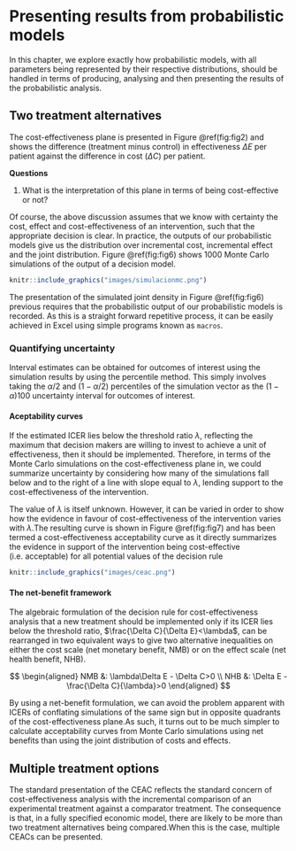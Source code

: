 
# Presenting results from probabilistic models {#results}

In this chapter, we  explore exactly how probabilistic models, with all parameters being represented by their respective distributions, should be handled in terms of producing, analysing and then presenting the results of
the probabilistic analysis.
 
## Two treatment alternatives

The cost-effectiveness plane  is presented in Figure \@ref(fig:fig2) and shows the difference (treatment minus control) in effectiveness $\Delta E$ per patient against the difference in cost ($\Delta C$) per patient. 

**Questions**

1. What is the interpretation of this plane in terms of being cost-effective or not?

Of course, the above discussion assumes that we know with certainty the cost, effect and cost-effectiveness of an intervention, such that the appropriate decision is clear. In practice, the outputs of our probabilistic models give us the distribution over incremental cost, incremental effect and the joint distribution. Figure \@ref(fig:fig6) shows 1000 Monte Carlo simulations of the output of a decision model.

```r
knitr::include_graphics("images/simulacionmc.png")
```

The presentation of the simulated joint density in Figure \@ref(fig:fig6) previous requires that the probabilistic output of our probabilistic models is recorded. As this is a straight forward repetitive process, it can be easily achieved in Excel using simple programs known as `macros`.

### Quantifying uncertainty

Interval estimates can be obtained for outcomes of interest using the simulation results by using the percentile method. This simply involves taking the $\alpha/2$ and $(1 − \alpha/2)$ percentiles of the simulation vector as the $(1 − \alpha)100%$ uncertainty interval for outcomes of interest.

#### Aceptability curves

If the estimated ICER lies below the threshold ratio $\lambda$, reflecting the maximum that decision makers are willing to invest to achieve a unit of effectiveness, then it should be implemented. Therefore, in terms of the Monte Carlo simulations on the cost-effectiveness plane in, we could summarize uncertainty by considering how many of the simulations fall below and to the right of a line with slope equal to $\lambda$, lending support to the cost-effectiveness of the intervention. 

The value of $\lambda$ is itself unknown. However, it can be varied in order to show how the evidence in favour of cost-effectiveness of the intervention varies with $\lambda$.The resulting curve is shown in Figure \@ref(fig:fig7) and has been termed a cost-effectiveness acceptability curve as it directly summarizes the evidence in support of the intervention being cost-effective (i.e. acceptable) for all potential values of the decision rule

```r
knitr::include_graphics("images/ceac.png")
```

#### The net-benefit framework

The algebraic formulation of the decision rule for cost-effectiveness analysis that a new treatment should be implemented
only if its ICER lies below the threshold ratio, $\frac{\Delta C}{\Delta E}<\lambda$, can be rearranged in two equivalent ways to give two alternative inequalities on either the cost scale (net monetary benefit, NMB) or on the effect scale (net health benefit, NHB).

$$
\begin{aligned}
 NMB &: \lambda\Delta E - \Delta C>0 \\
 NHB &: \Delta E - \frac{\Delta C}{\lambda}>0
\end{aligned}
$$

By using a net-benefit formulation, we can avoid the problem apparent with ICERs of conflating simulations of the same sign but in opposite quadrants of the cost-effectiveness plane.As such, it turns out to be much simpler to calculate acceptability curves from Monte Carlo simulations using net benefits than using the joint distribution of costs and effects.

## Multiple treatment options

The standard presentation of the CEAC reflects the standard concern of cost-effectiveness analysis with the incremental comparison of an experimental treatment against a comparator treatment. The consequence is that, in a fully specified economic model, there are likely to be more than two treatment alternatives being compared.When this is the case, multiple CEACs can be presented.
